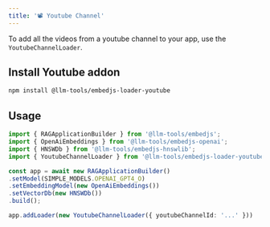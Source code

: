 ```yaml
---
title: '📽️ Youtube Channel'
---
```


To add all the videos from a youtube channel to your app, use the `YoutubeChannelLoader`.

## Install Youtube addon

```bash
npm install @llm-tools/embedjs-loader-youtube
```

## Usage

```ts
import { RAGApplicationBuilder } from '@llm-tools/embedjs';
import { OpenAiEmbeddings } from '@llm-tools/embedjs-openai';
import { HNSWDb } from '@llm-tools/embedjs-hnswlib';
import { YoutubeChannelLoader } from '@llm-tools/embedjs-loader-youtube';

const app = await new RAGApplicationBuilder()
.setModel(SIMPLE_MODELS.OPENAI_GPT4_O)
.setEmbeddingModel(new OpenAiEmbeddings())
.setVectorDb(new HNSWDb())
.build();

app.addLoader(new YoutubeChannelLoader({ youtubeChannelId: '...' }))
```

